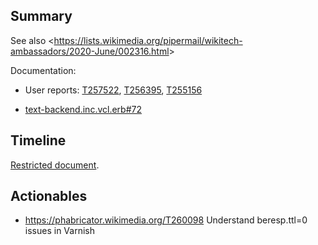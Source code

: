 {{irdoc|status=final}}
== Summary ==
See also <https://lists.wikimedia.org/pipermail/wikitech-ambassadors/2020-June/002316.html>

Documentation:

* User reports: [[phab:T257522|T257522]], [[phab:T256395|T256395]], [[phab:T255156|T255156]]

* [[gerrit:plugins/gitiles/operations/puppet/+/d9e65609939dac79cb6ae411c4e8084b7f61a0ac/modules/varnish/templates/text-backend.inc.vcl.erb#72|text-backend.inc.vcl.erb#72]]

== Timeline ==
[https://docs.google.com/document/d/1VOV_jMvJd8sRHYLJ3l-OYa5PERT4RVWDFbWqNRWK71A/edit?usp=drive_web&ouid=111695442409187585233 Restricted document]. 

== Actionables ==

* https://phabricator.wikimedia.org/T260098 Understand beresp.ttl=0 issues in Varnish